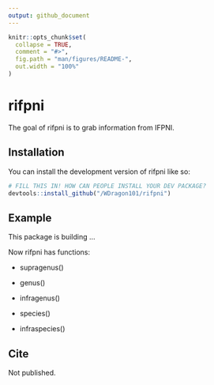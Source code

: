 ```yaml
---
output: github_document
---
```


<!-- README.md is generated from README.Rmd. Please edit that file -->

```r
knitr::opts_chunk$set(
  collapse = TRUE,
  comment = "#>",
  fig.path = "man/figures/README-",
  out.width = "100%"
)
```

# rifpni

<!-- badges: start -->

The goal of rifpni is to grab information from IFPNI.

<!-- badges: end -->

## Installation

You can install the development version of rifpni like so:

``` r
# FILL THIS IN! HOW CAN PEOPLE INSTALL YOUR DEV PACKAGE?
devtools::install_github("/WDragon101/rifpni")
```

## Example

This package is building ...

Now rifpni has functions:

-   supragenus()

-   genus()

-   infragenus()

-   species()

-   infraspecies()

## Cite

Not published.
